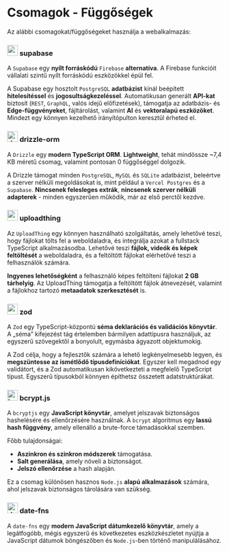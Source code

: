 # Csomagok - Függőségek

Az alábbi csomagokat/függőségeket használja a webalkalmazás:

### <img src="https://avatars.githubusercontent.com/u/54469796" alt="supabase" width="25" height="25" className="mr-1 rounded-sm inline align-middle" /> <span className="align-middle">supabase</span>

A `Supabase` egy **nyílt forráskódú** `Firebase` **alternatíva**. A Firebase funkcióit vállalati szintű nyílt forráskódú eszközökkel épül fel.

A Supabase egy hosztolt `PostgreSQL` **adatbázist** kínál beépített **hitelesítéssel** és **jogosultságkezeléssel**. Automatikusan generált **API-kat** biztosít (`REST`, `GraphQL`, valós idejű előfizetések), támogatja az adatbázis- és **Edge-függvényeket**, fájltárolást, valamint **AI** és **vektoralapú eszközöket**. Mindezt egy könnyen kezelhető irányítópulton keresztül érheted el.

### <img src="https://avatars.githubusercontent.com/u/108468352" alt="drizzle-orm" width="25" height="25" className="mr-1 rounded-sm inline align-middle" /> <span className="align-middle">drizzle-orm</span>

A `Drizzle` egy **modern TypeScript ORM**. **Lightweight**, tehát mindössze ~7,4 KB méretű csomag, valamint pontosan 0 függőséggel dolgozik.

A Drizzle támogat minden `PostgreSQL`, `MySQL` és `SQLite` adatbázist, beleértve a szerver nélküli megoldásokat is, mint például a `Vercel Postgres` és a `Supabase`. **Nincsenek felesleges extrák**, **nincsenek szerver nélküli adapterek** - minden egyszerűen működik, már az első perctől kezdve.

### <img src="https://uploadthing.com/UploadThing-Logo.svg" alt="uploadthing" width="25" height="25" className="mr-1 rounded-sm inline align-middle" /> <span className="align-middle">uploadthing</span>

Az `UploadThing` egy könnyen használható szolgáltatás, amely lehetővé teszi, hogy fájlokat tölts fel a weboldaladra, és integrálja azokat a fullstack TypeScript alkalmazásodba. Lehetővé teszi **fájlok, videók és képek feltöltését** a weboldaladra, és a feltöltött fájlokat elérhetővé teszi a felhasználók számára.

**Ingyenes lehetőségként** a felhasználó képes feltölteni fájlokat **2 GB tárhelyig**. Az UploadThing támogatja a feltöltött fájlok átnevezését, valamint a fájlokhoz tartozó **metaadatok szerkesztését** is.

### <img src="https://raw.githubusercontent.com/colinhacks/zod/main/logo.svg" alt="zod" width="25" height="25" className="mr-1 rounded-sm inline align-middle" /> <span className="align-middle">zod</span>

A `Zod` egy TypeScript-központú **séma deklarációs és validációs könyvtár**. A „séma” kifejezést tág értelemben bármilyen adattípusra használjuk, az egyszerű szövegektől a bonyolult, egymásba ágyazott objektumokig.

A Zod célja, hogy a fejlesztők számára a lehető legkényelmesebb legyen, és **megszüntesse az ismétlődő típusdefiníciókat**. Egyszer kell megadnod egy validátort, és a Zod automatikusan kikövetkezteti a megfelelő TypeScript típust. Egyszerű típusokból könnyen építhetsz összetett adatstruktúrákat.

### <img src="https://raw.githubusercontent.com/koosbalazsbence/documents/refs/heads/main/Iskola/bcrpyt-logo.png?token=GHSAT0AAAAAAC43GXLNV5CUEXMANEYMEW42Z5LCUIA" alt="bcrypt.js" width="25" height="25" className="mr-1 rounded-sm inline align-middle p-[2px]" /> <span className="align-middle">bcrypt.js</span>

A `bcryptjs` egy **JavaScript könyvtár**, amelyet jelszavak biztonságos hashelésére és ellenőrzésére használnak. A `bcrypt` algoritmus egy **lassú hash függvény**, amely ellenálló a brute-force támadásokkal szemben.

Főbb tulajdonságai:

- **Aszinkron és szinkron módszerek** támogatása.
- **Salt generálása**, amely növeli a biztonságot.
- **Jelszó ellenőrzése** a hash alapján.

Ez a csomag különösen hasznos `Node.js` **alapú alkalmazások** számára, ahol jelszavak biztonságos tárolására van szükség.

### <img src="https://avatars.githubusercontent.com/u/14921202" alt="date-fns" width="25" height="25" className="mr-1 rounded-sm inline align-middle" /> <span className="align-middle">date-fns</span>

A `date-fns` egy **modern JavaScript dátumkezelő könyvtár**, amely a legátfogóbb, mégis egyszerű és következetes eszközkészletet nyújtja a JavaScript dátumok böngészőben és `Node.js`-ben történő manipulálásához.
